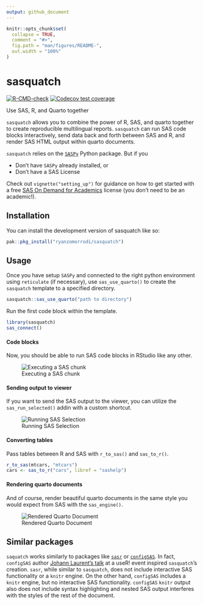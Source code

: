 ```yaml
---
output: github_document
---
```


<!-- README.md is generated from README.Rmd. Please edit that file -->

```r
knitr::opts_chunk$set(
  collapse = TRUE,
  comment = "#>",
  fig.path = "man/figures/README-",
  out.width = "100%"
)
```

# sasquatch

<!-- badges: start -->
[![R-CMD-check](https://github.com/ryanzomorrodi/sasr/actions/workflows/R-CMD-check.yaml/badge.svg)](https://github.com/ryanzomorrodi/sasr/actions/workflows/R-CMD-check.yaml)
[![Codecov test
coverage](https://codecov.io/gh/ryanzomorrodi/sasquatch/branch/main/graph/badge.svg)](https://app.codecov.io/gh/ryanzomorrodi/sasquatch?branch=main)
<!-- badges: end -->

Use SAS, R, and Quarto together

`sasquatch` allows you to combine the power of R, SAS, and quarto together
to create reproducible multilingual reports. `sasquatch` can run SAS code blocks
interactively, send data back and forth between SAS and R, and render SAS HTML 
output within quarto documents.

`sasquatch` relies on the [`SASPy`](https://sassoftware.github.io/saspy/) Python package. But if you

- Don't have `SASPy` already installed, or  
- Don't have a SAS License  

Check out `vignette("setting_up")` for guidance on how to get started with a 
free [SAS On Demand for Academics](https://www.sas.com/en_us/software/on-demand-for-academics)
license (you don't need to be an academic!).

## Installation

You can install the development version of sasquatch like so:

```r
pak::pkg_install("ryanzomorrodi/sasquatch")
```

## Usage

Once you have setup `SASPy` and connected to the right python environment using
`reticulate` (if necessary), use `sas_use_quarto()` to create the `sasquatch` 
template to a specified directory.

```r
sasquatch::sas_use_quarto("path to directory")
```

Run the first code block within the template.

```r
library(sasquatch)
sas_connect()
```

#### Code blocks

Now, you should be able to run SAS code blocks in RStudio like any other.

![Executing a SAS chunk](man/figures/run_sas_chunk.gif)

#### Sending output to viewer

If you want to send the SAS output to the viewer, you can utilize the 
`sas_run_selected()` addin with a custom shortcut.

![Running SAS Selection](man/figures/run_sas_selected.gif)

#### Converting tables

Pass tables between R and SAS with `r_to_sas()` and `sas_to_r()`.

```r
r_to_sas(mtcars, "mtcars")
cars <- sas_to_r("cars", libref = "sashelp")
```

#### Rendering quarto documents

And of course, render beautiful quarto documents in the same style you would
expect from SAS with the `sas_engine()`.

![Rendered Quarto Document](man/figures/rendered_quarto.png)

## Similar packages

`saquatch` works similarly to packages like [`sasr`](https://sassoftware.github.io/saspy/) 
or [`configSAS`](https://github.com/baselr/configSAS). In fact, `configSAS` 
author [Johann Laurent's talk](https://www.youtube.com/watch?v=4c9T6-__vI8) at a 
useR! event inspired `sasquatch`'s creation. `sasr`, while similar to 
`sasquatch`, does not include interactive SAS functionality or a `knitr` engine. 
On the other hand, `configSAS` includes a `knitr` engine, but no interactive SAS 
functionality. `configSAS` `knitr` output also does not include syntax 
highlighting and nested SAS output interferes with the styles of the rest of the
document.
